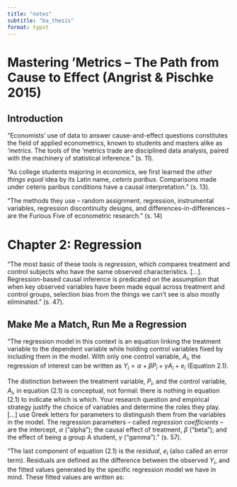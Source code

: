 ```yaml
---
title: "notes"
subtitle: "ba_thesis"
format: typst
---
```


# Mastering ’Metrics – The Path from Cause to Effect (Angrist & Pischke 2015)

## Introduction

“Economists’ use of data to answer cause-and-effect questions constitutes the field of applied econometrics, known to students and masters alike as *‘metrics*. The tools of the ‘metrics trade are disciplined data analysis, paired with the machinery of statistical inference.” (s. 11).

“As college students majoring in economics, we first learned the *other things equal* idea by its Latin name, *ceteris paribus*. Comparisons made under ceteris paribus conditions have a causal interpretation.” (s. 13).

"The methods they use – random assignment, regression, instrumental variables, regression discontinuity designs, and differences-in-differences – are the Furious Five of econometric research." (s. 14)

# Chapter 2: Regression

“The most basic of these tools is *regression*, which compares treatment and control subjects who have the same observed characteristics. \[…\]. Regression-based causal inference is predicated on the assumption that when key observed variables have been made equal across treatment and control groups, selection bias from the things we can’t see is also mostly eliminated.” (s. 47).

## Make Me a Match, Run Me a Regression

“The regression model in this context is an equation linking the treatment variable to the dependent variable while holding control variables fixed by including them in the model. With only one control variable, $A_i$, the regression of interest can be written as $Y_i = \alpha + \beta P_i+\gamma A_i+e_i$ (Equation 2.1).

The distinction between the treatment variable, $P_i$, and the control variable, $A_i$, in equation (2.1) is conceptual, not formal: there is nothing in equation (2.1) to indicate which is which. Your research question and empirical strategy justify the choice of variables and determine the roles they play. \[…\] use Greek letters for parameters to distinguish them from the variables in the model. The regression parameters – called *regression coefficients* – are the intercept, $\alpha$ ("alpha"); the causal effect of treatment, $\beta$ ("beta"); and the effect of being a group A student, $\gamma$ ("gamma")." (s. 57).

“The last component of equation (2.1) is the *residual*, $e_i$ (also called an error term). Residuals are defined as the difference between the observed $Y_i$, and the fitted values generated by the specific regression model we have in mind. These fitted values are written as:
